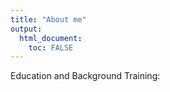```yaml
---
title: "About me"
output: 
  html_document:
    toc: FALSE
---
```



Education and Background Training: 

